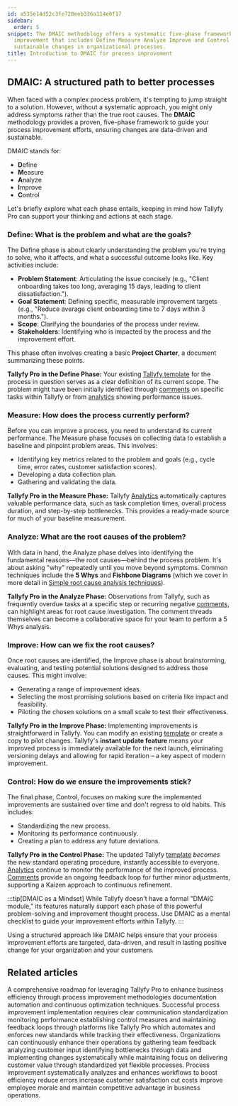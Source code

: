```yaml
---
id: a535e14d52c3fe720eeb336a114e0f17
sidebar:
  order: 5
snippet: The DMAIC methodology offers a systematic five-phase framework for process
  improvement that includes Define Measure Analyze Improve and Control to ensure data-driven
  sustainable changes in organizational processes.
title: Introduction to DMAIC for process improvement
---
```


## DMAIC: A structured path to better processes

When faced with a complex process problem, it's tempting to jump straight to a solution. However, without a systematic approach, you might only address symptoms rather than the true root causes. The **DMAIC** methodology provides a proven, five-phase framework to guide your process improvement efforts, ensuring changes are data-driven and sustainable.

DMAIC stands for:

-   **D**efine
-   **M**easure
-   **A**nalyze
-   **I**mprove
-   **C**ontrol

Let's briefly explore what each phase entails, keeping in mind how Tallyfy Pro can support your thinking and actions at each stage.

### Define: What is the problem and what are the goals?

The Define phase is about clearly understanding the problem you're trying to solve, who it affects, and what a successful outcome looks like. Key activities include:

-   **Problem Statement**: Articulating the issue concisely (e.g., "Client onboarding takes too long, averaging 15 days, leading to client dissatisfaction.").
-   **Goal Statement**: Defining specific, measurable improvement targets (e.g., "Reduce average client onboarding time to 7 days within 3 months.").
-   **Scope**: Clarifying the boundaries of the process under review.
-   **Stakeholders**: Identifying who is impacted by the process and the improvement effort.

This phase often involves creating a basic **Project Charter**, a document summarizing these points.

**Tallyfy Pro in the Define Phase:**
Your existing [Tallyfy template](/products/pro/documenting/templates/what-is-a-template/) for the process in question serves as a clear definition of its current scope. The problem might have been initially identified through [comments](/products/pro/tracking-and-tasks/tasks/how-to-report-and-resolve-issues-in-tallyfy/) on specific tasks within Tallyfy or from [analytics](/products/pro/integrations/analytics/) showing performance issues.

### Measure: How does the process currently perform?

Before you can improve a process, you need to understand its current performance. The Measure phase focuses on collecting data to establish a baseline and pinpoint problem areas. This involves:

-   Identifying key metrics related to the problem and goals (e.g., cycle time, error rates, customer satisfaction scores).
-   Developing a data collection plan.
-   Gathering and validating the data.

**Tallyfy Pro in the Measure Phase:**
Tallyfy [Analytics](/products/pro/integrations/analytics/) automatically captures valuable performance data, such as task completion times, overall process duration, and step-by-step bottlenecks. This provides a ready-made source for much of your baseline measurement.

### Analyze: What are the root causes of the problem?

With data in hand, the Analyze phase delves into identifying the fundamental reasons—the root causes—behind the process problem. It's about asking "why" repeatedly until you move beyond symptoms. Common techniques include the **5 Whys** and **Fishbone Diagrams** (which we cover in more detail in [Simple root cause analysis techniques](../simple-root-cause-analysis-techniques/)).

**Tallyfy Pro in the Analyze Phase:**
Observations from Tallyfy, such as frequently overdue tasks at a specific step or recurring negative [comments](/products/pro/tracking-and-tasks/tasks/how-to-report-and-resolve-issues-in-tallyfy/), can highlight areas for root cause investigation. The comment threads themselves can become a collaborative space for your team to perform a 5 Whys analysis.

### Improve: How can we fix the root causes?

Once root causes are identified, the Improve phase is about brainstorming, evaluating, and testing potential solutions designed to address those causes. This might involve:

-   Generating a range of improvement ideas.
-   Selecting the most promising solutions based on criteria like impact and feasibility.
-   Piloting the chosen solutions on a small scale to test their effectiveness.

**Tallyfy Pro in the Improve Phase:**
Implementing improvements is straightforward in Tallyfy. You can modify an existing [template](/products/pro/documenting/templates/what-is-a-template/) or create a copy to pilot changes. Tallyfy's **instant update feature** means your improved process is immediately available for the next launch, eliminating versioning delays and allowing for rapid iteration – a key aspect of modern improvement.

### Control: How do we ensure the improvements stick?

The final phase, Control, focuses on making sure the implemented improvements are sustained over time and don't regress to old habits. This includes:

-   Standardizing the new process.
-   Monitoring its performance continuously.
-   Creating a plan to address any future deviations.

**Tallyfy Pro in the Control Phase:**
The updated Tallyfy [template](/products/pro/documenting/templates/what-is-a-template/) *becomes* the new standard operating procedure, instantly accessible to everyone. [Analytics](/products/pro/integrations/analytics/) continue to monitor the performance of the improved process. [Comments](/products/pro/tracking-and-tasks/tasks/how-to-report-and-resolve-issues-in-tallyfy/) provide an ongoing feedback loop for further minor adjustments, supporting a Kaizen approach to continuous refinement.

:::tip[DMAIC as a Mindset]
While Tallyfy doesn't have a formal "DMAIC module," its features naturally support each phase of this powerful problem-solving and improvement thought process. Use DMAIC as a mental checklist to guide your improvement efforts within Tallyfy.
:::

Using a structured approach like DMAIC helps ensure that your process improvement efforts are targeted, data-driven, and result in lasting positive change for your organization and your customers.


## Related articles
<CardGrid>
<LinkTitleCard header="<b>How To > Process improvement with Tallyfy: a comprehensive guide</b>" href="/products/pro/tutorials/how-to/process-improvement/" > A comprehensive roadmap for leveraging Tallyfy Pro to enhance business efficiency through process improvement methodologies documentation automation and continuous optimization techniques. </LinkTitleCard>
<LinkTitleCard header="<b>Process Improvement > Implementing changes and sustaining improvements with Tallyfy</b>" href="/products/pro/tutorials/how-to/process-improvement/implementing-changes-and-sustaining-improvements-with-tallyfy/" > Successful process improvement implementation requires clear communication standardization monitoring performance establishing control measures and maintaining feedback loops through platforms like Tallyfy Pro which automates and enforces new standards while tracking their effectiveness. </LinkTitleCard>
<LinkTitleCard header="<b>How To > Improve processes effectively</b>" href="/products/pro/tutorials/how-to/improve-processes-effectively/" > Organizations can continuously enhance their operations by gathering team feedback analyzing customer input identifying bottlenecks through data and implementing changes systematically while maintaining focus on delivering customer value through standardized yet flexible processes. </LinkTitleCard>
<LinkTitleCard header="<b>Process Improvement > What is process improvement and why is it vital?</b>" href="/products/pro/tutorials/how-to/process-improvement/what-is-process-improvement/" > Process improvement systematically analyzes and enhances workflows to boost efficiency reduce errors increase customer satisfaction cut costs improve employee morale and maintain competitive advantage in business operations. </LinkTitleCard>
</CardGrid>
